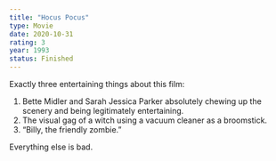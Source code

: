 ```yaml
---
title: "Hocus Pocus"
type: Movie
date: 2020-10-31
rating: 3
year: 1993
status: Finished
---
```


Exactly three entertaining things about this film:

1. Bette Midler and Sarah Jessica Parker absolutely chewing up the scenery and being legitimately entertaining.
2. The visual gag of a witch using a vacuum cleaner as a broomstick.
3. “Billy, the friendly zombie.”

Everything else is bad.
